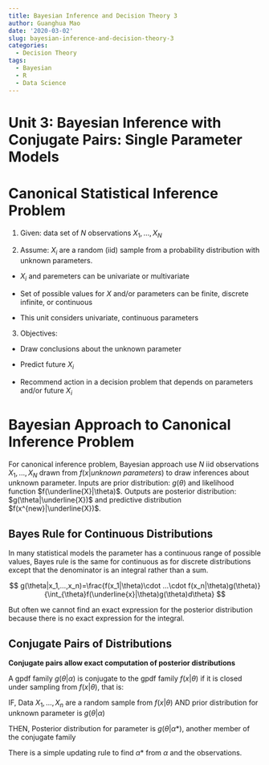 ```yaml
---
title: Bayesian Inference and Decision Theory 3
author: Guanghua Mao
date: '2020-03-02'
slug: bayesian-inference-and-decision-theory-3
categories:
  - Decision Theory
tags:
  - Bayesian
  - R
  - Data Science
---
```


# Unit 3: Bayesian Inference with Conjugate Pairs: Single Parameter Models

# Canonical Statistical Inference Problem

1. Given: data set of $N$ observations $X_1, …, X_N$

2. Assume: $X_i$ are a random (iid) sample from a probability distribution with unknown parameters.

  * $X_i$ and paremeters can be univariate or multivariate
  
  * Set of possible values for $X$ and/or parameters can be finite, discrete infinite, or continuous
  
  * This unit considers univariate, continuous parameters
  
3. Objectives:

  * Draw conclusions about the unknown parameter
  
  * Predict future $X_i$
  
  * Recommend action in a decision problem that depends on parameters and/or future $X_i$
  

# Bayesian Approach to Canonical Inference Problem


For canonical inference problem, Bayesian approach use $N$ iid observations $X_1,…,X_N$ drawn from $f(x|unknown \ parameters)$ to draw inferences about unknown parameter. Inputs are prior distribution: $g(\theta)$ and likelihood function $f(\underline{X}|\theta)$. Outputs are posterior distribution: $g(\theta|\underline{X})$ and predictive distribution $f(x^{new}|\underline{X})$.

## Bayes Rule for Continuous Distributions

In many statistical models the parameter has a continuous range of possible values, Bayes rule is the same for continuous as for discrete distributions except that the denominator is an integral rather than a sum.

$$
g(\theta|x_1,…,x_n)=\frac{f(x_1|\theta)\cdot …\cdot f(x_n|\theta)g(\theta)}{\int_{\theta}f(\underline{x}|\theta)g(\theta)d\theta}
$$

But often we cannot find an exact expression for the posterior distribution because there is no exact expression for the integral.

## Conjugate Pairs of Distributions

**Conjugate pairs allow exact computation of posterior distributions**

A gpdf family $g(\theta|\alpha)$ is conjugate to the gpdf family $f(x|\theta)$ if it is closed under sampling from $f(x|\theta)$, that is:

IF, Data $X_1, …, X_n$ are a random sample from $f(x|\theta)$ AND prior distribution for unknown parameter is $g(\theta|\alpha)$

THEN, Posterior distribution for parameter is $g(\theta|\alpha*)$, another member of the conjugate family


There is a simple updating rule to find $\alpha*$ from $\alpha$ and the observations.






















































































